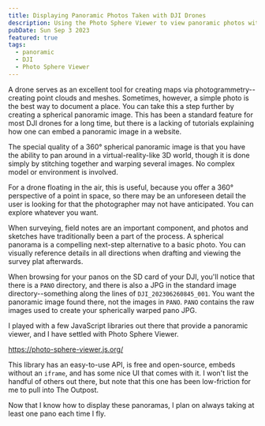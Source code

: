 ```yaml
---
title: Displaying Panoramic Photos Taken with DJI Drones
description: Using the Photo Sphere Viewer to view panoramic photos with JavaScript on a custom website.
pubDate: Sun Sep 3 2023
featured: true
tags:
  - panoramic
  - DJI
  - Photo Sphere Viewer
---
```


A drone serves as an excellent tool for creating maps via photogrammetry--creating point clouds and meshes. Sometimes, however, 
a simple photo is the best way to document a place. You can take this a step further by creating a spherical panoramic image. 
This has been a standard feature for most DJI drones for a long time, but there is a lacking of tutorials explaining how one 
can embed a panoramic image in a website.

The special quality of a 360° spherical panoramic image is that you have the ability to pan around in a virtual-reality-like 
3D world, though it is done simply by stitching together and warping several images. No complex model or environment is involved.

For a drone floating in the air, this is useful, because you offer a 360° perspective of a point in space, so there may be an
unforeseen detail the user is looking for that the photographer may not have anticipated. You can explore whatever you want.

When surveying, field notes are an important component, and photos and sketches have traditionally been a part of the process.
A spherical panorama is a compelling next-step alternative to a basic photo. You can visually reference details in all directions
when drafting and viewing the survey plat afterwards.

When browsing for your panos on the SD card of your DJI, you'll notice that there is a `PANO` directory, and there is also a JPG 
in the standard image directory--something along the lines of `DJI_202306260845_001`. You want the panoramic image found there, 
not the images in `PANO`. `PANO` contains the raw images used to create your spherically warped pano JPG.

I played with a few JavaScript libraries out there that provide a panoramic viewer, and I have settled with Photo Sphere Viewer.

https://photo-sphere-viewer.js.org/

This library has an easy-to-use API, is free and open-source, embeds without an `iframe`, and has some nice UI that comes with it. I
won't list the handful of others out there, but note that this one has been low-friction for me to pull into The Outpost.

<Pano img='/sky/pano.jpg' />

Now that I know how to display these panoramas, I plan on always taking at least one pano each time I fly. 
